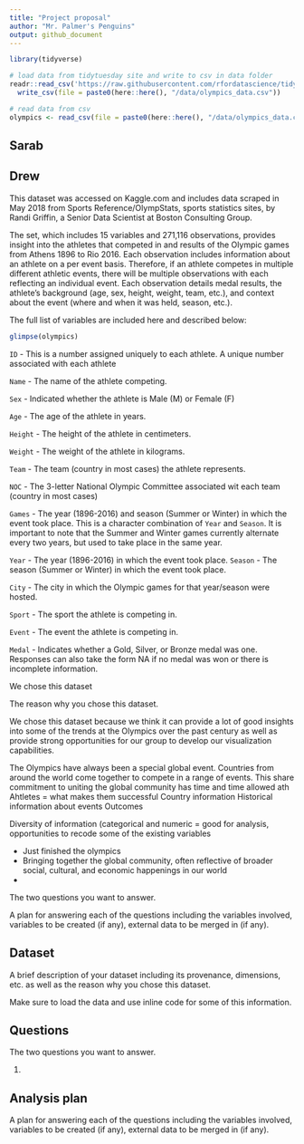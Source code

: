 ```yaml
---
title: "Project proposal"
author: "Mr. Palmer's Penguins"
output: github_document
---
```


```r
library(tidyverse)

# load data from tidytuesday site and write to csv in data folder
readr::read_csv('https://raw.githubusercontent.com/rfordatascience/tidytuesday/master/data/2021/2021-07-27/olympics.csv') %>%
  write_csv(file = paste0(here::here(), "/data/olympics_data.csv"))

# read data from csv
olympics <- read_csv(file = paste0(here::here(), "/data/olympics_data.csv"))
```


## Sarab

## Drew


This dataset was accessed on Kaggle.com and includes data scraped in May 2018 from Sports Reference/OlympStats, sports statistics sites, by Randi Griffin, a Senior Data Scientist at Boston Consulting Group. 

The set, which includes 15 variables and 271,116 observations, provides insight into the athletes that competed in and results of the Olympic games from Athens 1896 to Rio 2016. Each observation includes information about an athlete on a per event basis. Therefore, if an athlete competes in multiple different athletic events, there will be multiple observations with each reflecting an individual event. Each observation details medal results, the athlete's background (age, sex, height, weight, team, etc.), and context about the event (where and when it was held, season, etc.).

The full list of variables are included here and described below:

```r
glimpse(olympics)
```

`ID` - This is a number assigned uniquely to each athlete.
A unique number associated with each athlete

`Name` - The name of the athlete competing.

`Sex` - Indicated whether the athlete is Male (M) or Female (F)

`Age` - The age of the athlete in years.

`Height` - The height of the athlete in centimeters.

`Weight` - The weight of the athlete in kilograms.

`Team` - The team (country in most cases) the athlete represents.

`NOC` - The 3-letter National Olympic Committee associated wit each team (country in most cases)

`Games` - The year (1896-2016) and season (Summer or Winter) in which the event took place. This is a character combination of `Year` and `Season`. It is important to note that the Summer and Winter games currently alternate every two years, but used to take place in the same year.

`Year` - The year (1896-2016) in which the event took place. 
`Season` - The season (Summer or Winter) in which the event took place.

`City` - The city in which the Olympic games for that year/season were hosted.

`Sport` - The sport the athlete is competing in.

`Event` - The event the athlete is competing in.

`Medal` - Indicates whether a Gold, Silver, or Bronze medal was one. Responses can also take the form NA if no medal was won or there is incomplete information.

We chose this dataset


The reason why you chose this dataset.

We chose this dataset because we think it can provide a lot of good insights into some of the trends at the Olympics over the past century as well as provide strong opportunities for our group to develop our visualization capabilities. 

The Olympics have always been a special global event. Countries from around the world come together to compete in a range of events. This share commitment to uniting the global community has time and time allowed ath
Ahtletes =  what makes them successful
Country information
Historical information about events
Outcomes

Diversity of information (categorical and numeric =  good for analysis, opportunities to recode some of the existing variables

* Just finished the olympics
* Bringing together the global community, often reflective of broader social, cultural, and economic happenings in our world
* 

The two questions you want to answer.

A plan for answering each of the questions including the variables involved, variables to be created (if any), external data to be merged in (if any).

## Dataset

A brief description of your dataset including its provenance, dimensions, etc. as well as the reason why you chose this dataset.

Make sure to load the data and use inline code for some of this information.

## Questions

The two questions you want to answer.

1.

## Analysis plan

A plan for answering each of the questions including the variables involved, variables to be created (if any), external data to be merged in (if any).




